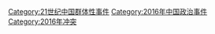 [[Category:21世纪中国群体性事件|Category:21世纪中国群体性事件]]
[[Category:2016年中国政治事件|Category:2016年中国政治事件]]
[[Category:2016年冲突|Category:2016年冲突]]